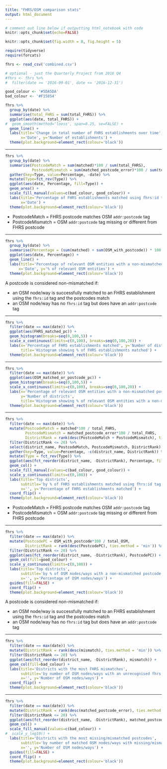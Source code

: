 ```yaml
---
title: "FHRS/OSM comparison stats"
output: html_document
---
```


```r
# comment out line below if outputting html_notebook with code
knitr::opts_chunk$set(echo=FALSE)

knitr::opts_chunk$set(fig.width = 8, fig.height = 5)

require(tidyverse)
require(forcats)

fhrs <- read_csv('combined.csv')

# optional - just the Quarterly Project from 2016 Q4
#fhrs <- fhrs %>%
#  filter(date >= '2016-09-01', date <= '2016-12-31')

good_colour <- '#5DA5DA'
bad_colour <- '#F15854'
```

```r
fhrs %>%
  group_by(date) %>%
  summarise(total_FHRS = sum(total_FHRS)) %>%
  ggplot(aes(date, total_FHRS)) +
#  geom_smooth(method='loess', span=0.25, se=FALSE) +
  geom_line() +
  labs(title='Change in total number of FHRS establishments over time',
       x='Date', y='Number of establishments') +
  theme(plot.background=element_rect(colour='black'))
```

---

```r
fhrs %>%
  group_by(date) %>%
  summarise(PostcodeMatch = sum(matched)*100 / sum(total_FHRS),
            PostcodeMismatch = sum(matched_postcode_error)*100 / sum(total_FHRS)) %>%
  gather(key=Type, value=Percentage, -date) %>%
  mutate(Type=fct_rev(Type)) %>%
  ggplot(aes(date, Percentage, fill=Type)) +
  geom_area() +
  scale_fill_manual(values=c(bad_colour, good_colour)) +
  labs(title='Percentage of FHRS establishments matched using fhrs:id tag',
       x='Date') +
  theme(plot.background=element_rect(colour='black'))
```

* PostcodeMatch = FHRS postcode matches OSM `addr:postcode` tag
* PostcodeMismatch = OSM `addr:postcode` tag missing or different from FHRS postcode

---

```r
fhrs %>%
  group_by(date) %>%
  summarise(Percentage = (sum(matched) + sum(OSM_with_postcode)) * 100 / sum(total_OSM)) %>%
  ggplot(aes(date, Percentage)) +
  geom_line() +
  labs(title='Percentage of relevant OSM entities with a non-mismatched postcode',
      x='Date', y='% of relevant OSM entities') +
  theme(plot.background=element_rect(colour='black'))
```

A postcode is considered non-mismatched if:

* an OSM node/way is successfully matched to an FHRS establishment using the `fhrs:id` tag and the postcodes match
* an OSM node/way has no `fhrs:id` tag but does have an `addr:postcode` tag

---

```r
fhrs %>%
  filter(date == max(date)) %>%
  ggplot(aes(FHRS_matched_pc)) +
  geom_histogram(breaks=seq(0,100,5)) +
  scale_x_continuous(limits=c(0,100), breaks=seq(0,100,20)) +
  labs(x='Percentage of FHRS establishments matched', y='Number of districts',
       title='Histogram showing % of FHRS establishments matched') +
  theme(plot.background=element_rect(colour='black'))
```

---

```r
fhrs %>%
  filter(date == max(date)) %>%
  ggplot(aes(OSM_matched_or_postcode_pc)) +
  geom_histogram(breaks=seq(0,100,5)) +
  scale_x_continuous(limits=c(0,100), breaks=seq(0,100,20)) +
  labs(x='Percentage of relevant OSM entities with a non-mismatched postcode',
       y='Number of districts',
       title='Histogram showing % of relevant OSM entities with a non-mismatched postcode') +
  theme(plot.background=element_rect(colour='black'))
```

---

```r
fhrs %>%
  filter(date == max(date)) %>%
  mutate(PostcodeMatch = matched*100 / total_FHRS,
         PostcodeMismatch = matched_postcode_error*100 / total_FHRS,
         DistrictRank = rank(desc(PostcodeMatch + PostcodeMismatch), ties.method = 'min')) %>%
  filter(DistrictRank <= 20) %>%
  select(district_name, PostcodeMatch, PostcodeMismatch, DistrictRank) %>%
  gather(key=Type, value=Percentage, -c(district_name, DistrictRank)) %>%
  mutate(Type = fct_rev(Type)) %>%
  ggplot(aes(fct_reorder(district_name, -DistrictRank), Percentage, fill=Type)) +
  geom_col() +
  scale_fill_manual(values=c(bad_colour, good_colour)) +
  scale_y_continuous(limits=c(0,100)) +
  labs(title='Top districts',
       subtitle='by % of FHRS establishments matched using fhrs:id tag',
       x='', y='Percentage of FHRS establishments matched') +
  coord_flip() +
  theme(plot.background=element_rect(colour='black'))
```

* PostcodeMatch = FHRS postcode matches OSM `addr:postcode` tag
* PostcodeMismatch = OSM `addr:postcode` tag missing or different from FHRS postcode

---

```r
fhrs %>%
  filter(date == max(date)) %>%
  mutate(PostcodePC = OSM_with_postcode*100 / total_OSM,
         DistrictRank = rank(desc(PostcodePC), ties.method = 'min')) %>%
  filter(DistrictRank <= 20) %>%
  ggplot(aes(fct_reorder(district_name, -DistrictRank), PostcodePC)) +
  geom_col(fill=good_colour) +
  scale_y_continuous(limits=c(0,100)) +
  labs(title='Top districts',
       subtitle='by % of OSM nodes/ways with a non-mismatched postcode',
       x='', y='Percentage of OSM nodes/ways') +
  guides(fill=FALSE) +
  coord_flip() +
  theme(plot.background=element_rect(colour='black'))
```

A postcode is considered non-mismatched if:

* an OSM node/way is successfully matched to an FHRS establishment using the `fhrs:id` tag and the postcodes match
* an OSM node/way has no `fhrs:id` tag but does have an `addr:postcode` tag

---

```r
fhrs %>%
  filter(date == max(date)) %>%
  mutate(DistrictRank = rank(desc(mismatch), ties.method = 'min')) %>%
  filter(DistrictRank <= 20) %>%
  ggplot(aes(fct_reorder(district_name, -DistrictRank), mismatch)) +
  geom_col(fill=bad_colour) +
  labs(title='Districts with the most FHRS mismatches',
       subtitle='by number of OSM nodes/ways with an unrecognised fhrs:id',
       x='', y='Number of OSM nodes/ways') +
  coord_flip() +
  theme(plot.background=element_rect(colour='black'))
```

---

```r
fhrs %>%
  filter(date == max(date)) %>%
  mutate(DistrictRank = rank(desc(matched_postcode_error), ties.method = 'min')) %>%
  filter(DistrictRank <= 20) %>%
  ggplot(aes(fct_reorder(district_name, -DistrictRank), matched_postcode_error, fill='')) +
  geom_col() +
  scale_fill_manual(values=c(bad_colour)) +
#  scale_y_log10() +
  labs(title='Districts with the most missing/mismatched postcodes',
       subtitle='by number of matched OSM nodes/ways with missing/mismatched addr:postcode',
       x='', y='Number of OSM nodes/ways') +
  guides(fill=FALSE) +
  coord_flip() +
  theme(plot.background=element_rect(colour='black'))
```